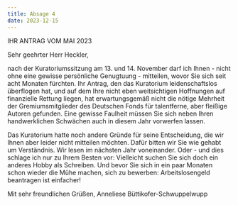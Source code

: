 ```yaml
---
title: Absage 4
date: 2023-12-15
---
```

IHR ANTRAG VOM MAI 2023

Sehr geehrter Herr Heckler,

nach der Kuratoriumssitzung am 13. und 14. November darf ich Ihnen - nicht ohne eine gewisse persönliche Genugtuung - mitteilen, wovor Sie sich seit acht Monaten fürchten. Ihr Antrag, den das Kuratorium leidenschaftslos überflogen hat, und auf dem Ihre nicht eben weitsichtigen Hoffnungen auf finanzielle Rettung liegen, hat erwartungsgemäß nicht die nötige Mehrheit der Gremiumsmitglieder des Deutschen Fonds für talentferne, aber fleißige Autoren gefunden. Eine gewisse Faulheit müssen Sie sich neben Ihren handwerklichen Schwächen auch in diesem Jahr vorwerfen lassen.

Das Kuratorium hatte noch andere Gründe für seine Entscheidung, die wir Ihnen aber leider nicht mitteilen möchten. Dafür bitten wir Sie wie gehabt um Verständnis. Wir lesen im nächsten Jahr voneinander. Oder - und dies schlage ich nur zu Ihrem Besten vor: Vielleicht suchen Sie sich doch ein anderes Hobby als Schreiben. Und bevor Sie sich in ein paar Monaten schon wieder die Mühe machen, sich zu bewerben: Arbeitslosengeld beantragen ist einfacher!

Mit sehr freundlichen Grüßen,
Anneliese Büttikofer-Schwuppelwupp